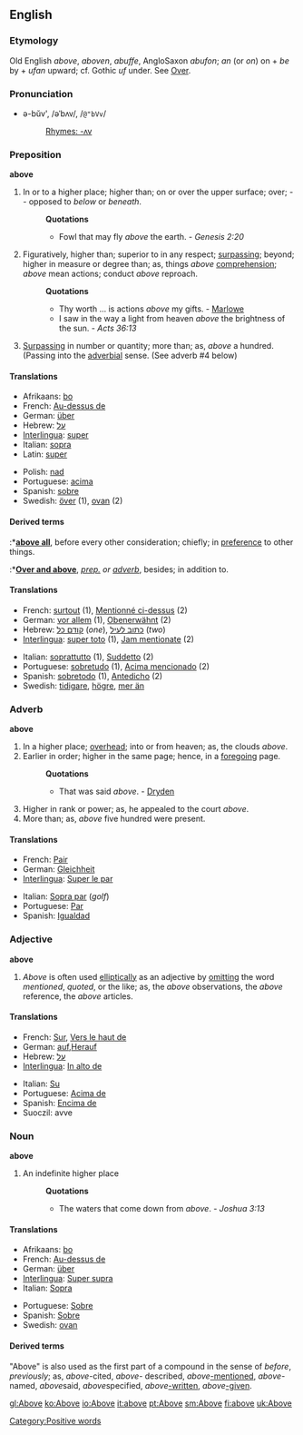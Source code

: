 ==English==
===Etymology===
Old English ''above'', ''aboven'', ''abuffe'', AngloSaxon ''abufon''; ''an'' (or ''on'') on + ''be'' by + ''ufan'' upward; cf. Gothic ''uf'' under. See [[Over]].

===Pronunciation===
*ə-bŭv', /əˈbʌv/, /<tt>@"bVv</tt>/
*:[[Rhymes:English:-ʌv|Rhymes: -ʌv]]

===Preposition===
'''above'''

#In or to a higher place; higher than; on or over the upper surface; over; -- opposed to ''below'' or ''beneath''.
#:'''Quotations'''
#:*Fowl that may fly ''above'' the earth. - ''Genesis 2:20''
#Figuratively, higher than; superior to in any respect; [[surpassing]]; beyond; higher in measure or degree than; as, things ''above'' [[comprehension]]; ''above'' mean actions; conduct ''above'' reproach.
#:'''Quotations'''
#:*Thy worth ... is actions ''above'' my gifts. - [[Marlowe]]
#:*I saw in the way a light from heaven ''above'' the brightness of the sun. - ''Acts 36:13''
#[[Surpassing]] in number or quantity; more than; as, ''above'' a hundred. (Passing into the [[adverbial]] sense. (See adverb #4 below)

====Translations====
{{top}}
* Afrikaans: [[bo]]
* French: [[Au-dessus de]]
* German: [[über]]
* Hebrew: [[על]]
* [[Interlingua]]: [[super]]
* Italian: [[sopra]]
* Latin: [[super]]
{{mid}}
* Polish: [[nad]]
* Portuguese: [[acima]]
* Spanish: [[sobre]]
* Swedish: [[över]] (1), [[ovan]] (2)
{{bottom}}

====Derived terms====
:*'''[[above all]]''', before every other consideration; chiefly; in [[preference]] to other things.
:*'''[[Over and above]]''', ''[[prep. (part of speech)|prep.]] or [[adverb (part of speech)|adverb]]'', besides; in addition to.

====Translations==== 
{{top}}
* French: [[surtout]] (1), [[Mentionné ci-dessus]] (2)
* German: [[vor allem]] (1), [[Obenerwähnt]] (2)
* Hebrew: [[קודם כל]] (''one''), [[כתוב לעיל]] (''two'')
* [[Interlingua]]: [[super toto]] (1), [[Jam mentionate]] (2)
{{mid}}
* Italian: [[soprattutto]] (1), [[Suddetto]] (2)
* Portuguese: [[sobretudo]] (1), [[Acima mencionado]] (2)
* Spanish: [[sobretodo]] (1), [[Antedicho]] (2)
* Swedish: [[tidigare]], [[högre]], [[mer än]]
{{bottom}}

===Adverb===
'''above'''

#In a higher place; [[overhead]]; into or from heaven; as, the clouds ''above''.
#Earlier in order; higher in the same page; hence, in a [[foregoing]] page.
#:'''Quotations'''
#:*That was said ''above''. - [[Dryden]]
#Higher in rank or power; as, he appealed to the court ''above''.
#More than; as, ''above'' five hundred were present.

====Translations====
{{top}}
* French: [[Pair]]
* German: [[Gleichheit]]
* [[Interlingua]]: [[Super le par]]
{{mid}}
* Italian: [[Sopra par]] (''golf'')
* Portuguese: [[Par]]
* Spanish: [[Igualdad]]<BR> 
{{bottom}}

===Adjective===
'''above'''

#''Above'' is often used [[elliptically]] as an adjective by [[omitting]] the word ''mentioned'', ''quoted'', or the like; as, the ''above'' observations, the ''above'' reference, the ''above'' articles.

====Translations==== 
{{top}}
* French: [[Sur]], [[Vers le haut de]]
* German: [[auf]],[[Herauf]]
* Hebrew: [[על]]
* [[Interlingua]]: [[In alto de]]
{{mid}}
* Italian: [[Su]]
* Portuguese: [[Acima de]]
* Spanish: [[Encima de]]
* Suoczil: avve
{{bottom}}

===Noun===
'''above'''

#An indefinite higher place
#:'''Quotations'''
#:*The waters that come down from ''above''. - ''Joshua 3:13''

====Translations====
{{top}}
* Afrikaans: [[bo]]
* French: [[Au-dessus de]]
* German: [[über]]
* [[Interlingua]]: [[Super supra]]
* Italian: [[Sopra]]
{{mid}}
* Portuguese: [[Sobre]]
* Spanish: [[Sobre]]
* Swedish: [[ovan]]
{{bottom}}

====Derived terms====
"Above" is also used as the first part of a compound in the sense of ''before'', ''previously''; as, ''above''-cited, ''above''- described, ''above''[[-mentioned]], ''above''-named, ''above''said, ''above''specified, ''above''[[-written]], ''above''[[-given]].


[[Category:Positive words]]

[[gl:Above]]
[[ko:Above]]
[[io:Above]]
[[it:above]]
[[pt:Above]]
[[sm:Above]]
[[fi:above]]
[[uk:Above]]